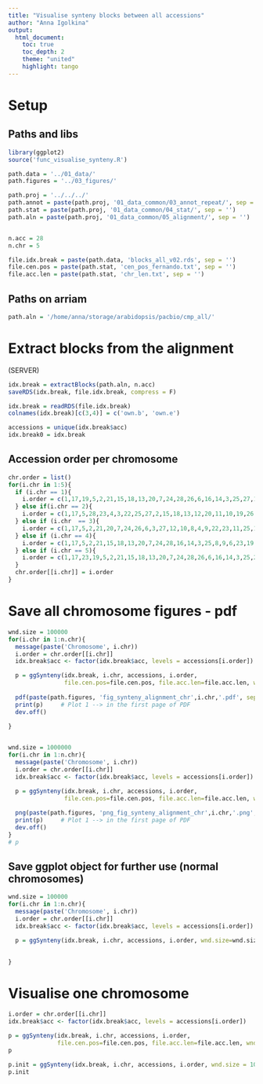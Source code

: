 ```yaml
---
title: "Visualise synteny blocks between all accessions"
author: "Anna Igolkina"
output:
  html_document: 
    toc: true    
    toc_depth: 2 
    theme: "united" 
    highlight: tango 
---
```


# Setup

## Paths and libs
```r
library(ggplot2)
source('func_visualise_synteny.R')

path.data = '../01_data/'
path.figures = '../03_figures/'

path.proj = '../../../'
path.annot = paste(path.proj, '01_data_common/03_annot_repeat/', sep = '')
path.stat = paste(path.proj, '01_data_common/04_stat/', sep = '')
path.aln = paste(path.proj, '01_data_common/05_alignment/', sep = '')


n.acc = 28
n.chr = 5

file.idx.break = paste(path.data, 'blocks_all_v02.rds', sep = '')
file.cen.pos = paste(path.stat, 'cen_pos_fernando.txt', sep = '')
file.acc.len = paste(path.stat, 'chr_len.txt', sep = '')
```


## Paths on arriam
```r
path.aln = '/home/anna/storage/arabidopsis/pacbio/cmp_all/'

```


# Extract blocks from the alignment
(SERVER)
```r

idx.break = extractBlocks(path.aln, n.acc)
saveRDS(idx.break, file.idx.break, compress = F)

```


```r
idx.break = readRDS(file.idx.break)
colnames(idx.break)[c(3,4)] = c('own.b', 'own.e')

accessions = unique(idx.break$acc)
idx.break0 = idx.break

```


## Accession order per chromosome
```r

chr.order = list()
for(i.chr in 1:5){
  if (i.chr == 1){
    i.order = c(1,17,19,5,2,21,15,18,13,20,7,24,28,26,6,16,14,3,25,27,12,10,11,23,22,8,4,9)
  } else if(i.chr == 2){
    i.order = c(1,17,5,28,23,4,3,22,25,27,2,15,18,13,12,20,11,10,19,26,8,7,21,9,24,6,16,14)
  } else if (i.chr  == 3){
    i.order = c(1,17,5,2,21,20,7,24,26,6,3,27,12,10,8,4,9,22,23,11,25,16,14,28,15,18,13,19)
  } else if (i.chr == 4){
    i.order = c(1,17,5,2,21,15,18,13,20,7,24,28,16,14,3,25,8,9,6,23,19,26,27,12,10,11,22,4)
  } else if (i.chr == 5){
    i.order = c(1,17,23,19,5,2,21,15,18,13,20,7,24,28,26,6,16,14,3,25,27,12,10,11,22,8,4,9)
  }
  chr.order[[i.chr]] = i.order
}

```




# Save all chromosome figures - pdf
```r
wnd.size = 100000
for(i.chr in 1:n.chr){
  message(paste('Chromosome', i.chr))
  i.order = chr.order[[i.chr]]
  idx.break$acc <- factor(idx.break$acc, levels = accessions[i.order])

  p = ggSynteny(idx.break, i.chr, accessions, i.order, 
                file.cen.pos=file.cen.pos, file.acc.len=file.acc.len, wnd.size=wnd.size)
  
  pdf(paste(path.figures, 'fig_synteny_alignment_chr',i.chr,'.pdf', sep = ''), width = 7, height = 5)
  print(p)     # Plot 1 --> in the first page of PDF
  dev.off()

}
  

wnd.size = 1000000
for(i.chr in 1:n.chr){
  message(paste('Chromosome', i.chr))
  i.order = chr.order[[i.chr]]
  idx.break$acc <- factor(idx.break$acc, levels = accessions[i.order])

  p = ggSynteny(idx.break, i.chr, accessions, i.order, 
                file.cen.pos=file.cen.pos, file.acc.len=file.acc.len, wnd.size=wnd.size)
  
  png(paste(path.figures, 'png_fig_synteny_alignment_chr',i.chr,'.png', sep = ''), width = 700, height = 500)
  print(p)     # Plot 1 --> in the first page of PDF
  dev.off()
}
# p


```

## Save ggplot object for further use (normal chromosomes)
```r
wnd.size = 100000
for(i.chr in 1:n.chr){
  message(paste('Chromosome', i.chr))
  i.order = chr.order[[i.chr]]
  idx.break$acc <- factor(idx.break$acc, levels = accessions[i.order])

  p = ggSynteny(idx.break, i.chr, accessions, i.order, wnd.size=wnd.size)

  
}
```



# Visualise one chromosome
```r
i.order = chr.order[[i.chr]]
idx.break$acc <- factor(idx.break$acc, levels = accessions[i.order])

p = ggSynteny(idx.break, i.chr, accessions, i.order, 
              file.cen.pos=file.cen.pos, file.acc.len=file.acc.len, wnd.size = 100000)
p

p.init = ggSynteny(idx.break, i.chr, accessions, i.order, wnd.size = 100000)
p.init

```


